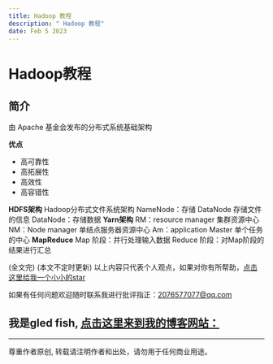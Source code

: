 ```yaml
---
title: Hadoop 教程
description: " Hadoop 教程"
date: Feb 5 2023
---
```


# Hadoop教程
## 简介
由 Apache 基金会发布的分布式系统基础架构

**优点**
* 高可靠性
* 高拓展性
* 高效性
* 高容错性

**HDFS架构**
Hadoop分布式文件系统架构
NameNode：存储 DataNode 存储文件的信息
DataNode：存储数据
**Yarn架构**
RM：resource manager 集群资源中心
NM：Node manager 单结点服务器资源中心
Am：application Master 单个任务的中心
**MapReduce**
Map 阶段：并行处理输入数据
Reduce 阶段：对Map阶段的结果进行汇总















(全文完)
(本文不定时更新)
以上内容只代表个人观点，如果对你有所帮助，[点击这里给我一个小小的star](https://github.com/gledfish/blog)

如果有任何问题欢迎随时联系我进行批评指正：2076577077@qq.com  
 
我是gled fish, [点击这里来到我的博客网站：](https://gledfish.netlify.app/)
---
---
尊重作者原创, 转载请注明作者和出处，请勿用于任何商业用途。
